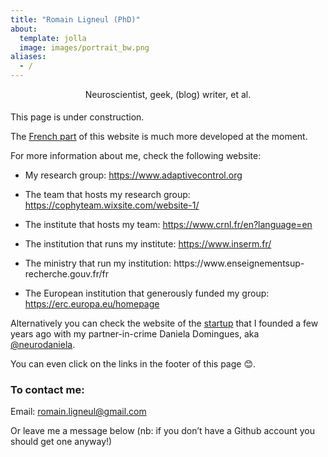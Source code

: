 ```yaml
---
title: "Romain Ligneul (PhD)"
about:
  template: jolla
  image: images/portrait_bw.png
aliases:
  - /
---
```


::: {#centered .h4 style="text-align: center; margin-top:0.5rem; margin-bottom:1.2rem"}
Neuroscientist, geek, (blog) writer, et al.
:::

::: callout-warning
This page is under construction.

The [French part](./fr) of this website is much more developed at the moment.
:::

For more information about me, check the following website:

-   My research group: <https://www.adaptivecontrol.org>

-   The team that hosts my research group: <https://cophyteam.wixsite.com/website-1/>

-   The institute that hosts my team: <https://www.crnl.fr/en?language=en>

-   The institution that runs my institute: <https://www.inserm.fr/>

-   The ministry that run my institution: https://www.enseignementsup-recherche.gouv.fr/fr

-   The European institution that generously funded my group: <https://erc.europa.eu/homepage>

Alternatively you can check the website of the [startup](https://robustcircuit.eu/) that I founded a few years ago with my partner-in-crime Daniela Domingues, aka [\@neurodaniela](https://x.com/neurodaniela).

You can even click on the links in the footer of this page 😊.

### To contact me:

Email: [romain.ligneul@gmail.com](mailto:romain.ligneul@gmail.com)

Or leave me a message below (nb: if you don't have a Github account you should get one anyway!)

<script src="https://giscus.app/client.js"
        data-repo="romainligneul/giscus-comments"
        data-repo-id="R_kgDOMSMTIw"
        data-category="Comments OtherFR"
        data-category-id="DIC_kwDOMSMTI84Cgltq"
        data-mapping="pathname"
        data-strict="0"
        data-reactions-enabled="1"
        data-emit-metadata="0"
        data-input-position="top"
        data-theme="preferred_color_scheme"
        data-lang="en"
        crossorigin="anonymous"
        async>
</script>